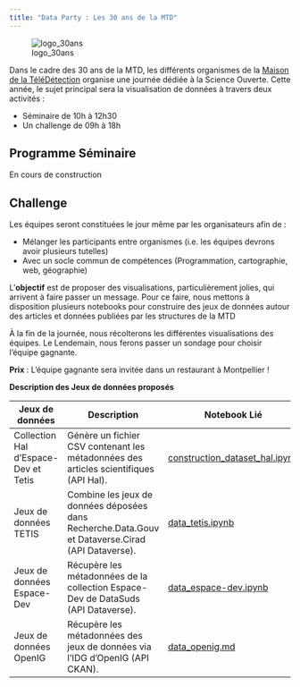 ```yaml
---
title: "Data Party : Les 30 ans de la MTD"
---
```


![logo_30ans](https://github.com/30ans-MTD/dataparty/raw/main/readme.files/30ans_mtd.png)

Dans le cadre des 30 ans de la MTD, les différents organismes de la [Maison de la TéléDétection]() organise une journée dédiée à la Science Ouverte. Cette année, le sujet principal sera la visualisation de données à travers deux activités :

- Séminaire de 10h à 12h30
- Un challenge de 09h à 18h

## Programme Séminaire 

En cours de construction

## Challenge

Les équipes seront constituées le jour même par les organisateurs afin de :

- Mélanger les participants entre organismes (i.e. les équipes devrons avoir plusieurs tutelles)
- Avec un socle commun de compétences (Programmation, cartographie, web, géographie)

L'**objectif** est de proposer des visualisations, particulièrement jolies, qui arrivent à faire passer un message.
Pour ce faire, nous mettons à disposition plusieurs notebooks pour construire des jeux de données autour des articles et données publiées par les structures de la MTD

À la fin de la journée, nous récolterons les différentes visualisations des équipes. Le Lendemain, nous ferons passer un sondage pour choisir l'équipe gagnante.

**Prix** : L'équipe gagnante sera invitée dans un restaurant à Montpellier !

**Description des Jeux de données proposés**

| Jeux de données                        | Description                                                                                   | Notebook Lié                                         | Information Géographique                            |
| ------------------------------------ | --------------------------------------------------------------------------------------------- | ---------------------------------------------------- | --------------------------------------------------- |
| Collection Hal d'Espace-Dev et Tetis | Génère un fichier CSV contenant les métadonnées des articles scientifiques (API Hal).          | [construction_dataset_hal.ipynb](https://github.com/30ans-MTD/dataparty/blob/main/notebooks/hal_dataset.ipynb) | Les pays des adresses d'affiliation des co-auteurs       |
| Jeux de données TETIS                | Combine les jeux de données déposées dans Recherche.Data.Gouv et Dataverse.Cirad (API Dataverse). | [data_tetis.ipynb](https://github.com/30ans-MTD/dataparty/blob/main/notebooks/data_tetis.ipynb)        | Terrain d'étude quand cela est renseigné |
| Jeux de données Espace-Dev           | Récupère les métadonnées de la collection Espace-Dev de DataSuds (API Dataverse).              | [data_espace-dev.ipynb](https://github.com/30ans-MTD/dataparty/blob/main/notebooks/data_espace-dev.ipynb) | Terrain d'étude quand cela est renseigné    |
| Jeux de données OpenIG               | Récupère les métadonnées des jeux de données via l'IDG d'OpenIG (API CKAN).                   | [data_openig.md](https://github.com/30ans-MTD/dataparty/blob/main/notebooks/data_openig.ipynb)      | -  |

